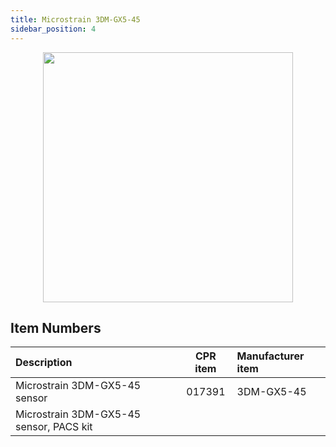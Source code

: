 ```yaml
---
title: Microstrain 3DM-GX5-45
sidebar_position: 4
---
```



<center>
  <img
    src="/img/sensor_images/sensor_microstrain_3dm_gx5_45_1.png"
    width="400"
  />
</center>

<Safety />

## Item Numbers

| Description                             | CPR item | Manufacturer item |
| :-------------------------------------- | :------: | :---------------- |
| Microstrain 3DM-GX5-45 sensor           |  017391  | 3DM-GX5-45        |
| Microstrain 3DM-GX5-45 sensor, PACS kit |          |                   |
